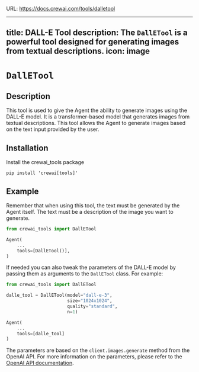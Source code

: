 URL: https://docs.crewai.com/tools/dalletool

---
title: DALL-E Tool
description: The `DallETool` is a powerful tool designed for generating images from textual descriptions.
icon: image
---

# `DallETool`

## Description

This tool is used to give the Agent the ability to generate images using the DALL-E model. It is a transformer-based model that generates images from textual descriptions. 
This tool allows the Agent to generate images based on the text input provided by the user.

## Installation

Install the crewai_tools package
```shell
pip install 'crewai[tools]'
```

## Example

Remember that when using this tool, the text must be generated by the Agent itself. The text must be a description of the image you want to generate.

```python Code
from crewai_tools import DallETool

Agent(
    ...
    tools=[DallETool()],
)
```

If needed you can also tweak the parameters of the DALL-E model by passing them as arguments to the `DallETool` class. For example:

```python Code
from crewai_tools import DallETool

dalle_tool = DallETool(model="dall-e-3",
                       size="1024x1024",
                       quality="standard",
                       n=1)

Agent(
    ...
    tools=[dalle_tool]
)
```

The parameters are based on the `client.images.generate` method from the OpenAI API. For more information on the parameters, 
please refer to the [OpenAI API documentation](https://platform.openai.com/docs/guides/images/introduction?lang=python).